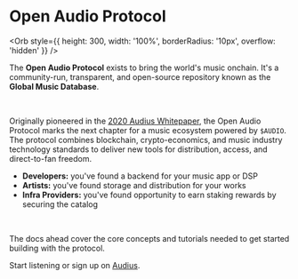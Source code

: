 <link rel="preload" as="image" href="/pipes.png" />
<link rel="preload" as="image" href="/chips.png" />
<link rel="preload" as="image" href="/orbs.png" />


# Open Audio Protocol

<Orb style={{ height: 300, width: '100%', borderRadius: '10px', overflow: 'hidden' }} />

The **Open Audio Protocol** exists to bring the world's music onchain. It's a community-run, transparent, and open-source repository known as the
**Global Music Database**.

<br />

Originally pioneered in the [2020 Audius Whitepaper](https://whitepaper.audius.co), the Open Audio Protocol marks the next chapter for a music ecosystem powered by `$AUDIO`. The protocol combines blockchain, crypto-economics, and music industry technology standards to deliver new tools for distribution, access, and direct-to-fan freedom.

* **Developers:** you've found a backend for your music app or DSP
* **Artists:** you've found storage and distribution for your works
* **Infra Providers:** you've found opportunity to earn staking rewards by securing the catalog

<br />

The docs ahead cover the core concepts and tutorials needed to get started building with the protocol.

Start listening or sign up on [Audius](https://audius.co).